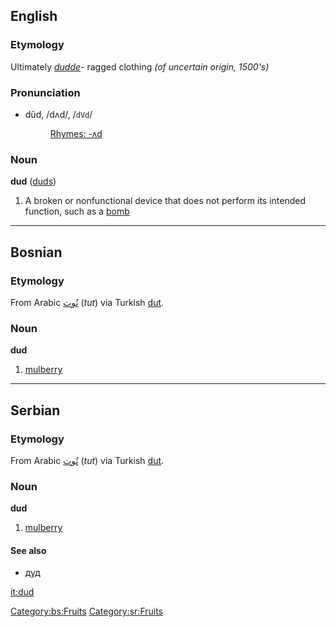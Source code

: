 ==English==

===Etymology===
Ultimately ''[[dudde]]''- ragged clothing ''(of uncertain origin, 1500's)''

===Pronunciation===
*dŭd, /dʌd/, /<tt>dVd</tt>/
*:[[Rhymes:English:-ʌd|Rhymes: -ʌd]]

===Noun===
'''dud''' ([[duds]])

# A broken or nonfunctional device that does not perform its intended function, such as a [[bomb]]

----

==Bosnian==
===Etymology===
From Arabic [[توت|تُوت]] (''tut'') via Turkish [[dut]].
===Noun===
'''dud''' {{m}}
#[[mulberry]]
[[Category:bs:Fruits]]

----

==Serbian==
===Etymology===
From Arabic [[توت|تُوت]] (''tut'') via Turkish [[dut]].
===Noun===
'''dud''' {{m}}
#[[mulberry]]
====See also====
*[[дуд#Serbian|дуд]]
[[Category:sr:Fruits]]

[[it:dud]]